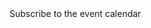 <Columns cols={3}>
  <Card
    title="Subscribe"
    href="https://luma.com/humanintheloop/subscribe"
    arrow="true"
    cta="Jetzt registrieren"
    img="https://images.unsplash.com/photo-1531297484001-80022131f5a1?crop=entropy&cs=tinysrgb&fit=crop&fm=jpg&ixid=M3wxMjQyMjF8MHwxfHNlYXJjaHwyfHx0ZWNofGVufDB8fHx8MTc1ODI3MDczNnwy&ixlib=rb-4.1.0&q=80&w=2500&h=714.2857142857143"
    horizontal
  >
    Subscribe to the event calendar
  </Card>
</Columns>
